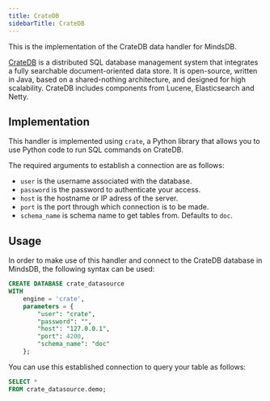 ```yaml
---
title: CrateDB
sidebarTitle: CrateDB
---
```


This is the implementation of the CrateDB data handler for MindsDB.

[CrateDB](https://crate.io/) is a distributed SQL database management system that integrates a fully searchable document-oriented data store. It is open-source, written in Java, based on a shared-nothing architecture, and designed for high scalability. CrateDB includes components from Lucene, Elasticsearch and Netty.

## Implementation

This handler is implemented using `crate`, a Python library that allows you to use Python code to run SQL commands on CrateDB.

The required arguments to establish a connection are as follows:

* `user` is the username associated with the database.
* `password` is the password to authenticate your access.
* `host` is the hostname or IP adress of the server.
* `port` is the port through which connection is to be made.
* `schema_name` is schema name to get tables from. Defaults to `doc`.

## Usage

In order to make use of this handler and connect to the CrateDB database in MindsDB, the following syntax can be used:

```sql
CREATE DATABASE crate_datasource
WITH
    engine = 'crate',
    parameters = {
        "user": "crate",
        "password": "",
        "host": "127.0.0.1",
        "port": 4200,
        "schema_name": "doc"
    };
```

You can use this established connection to query your table as follows:

```sql
SELECT *
FROM crate_datasource.demo;
```
